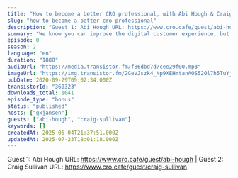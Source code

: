 ```yaml
---
title: "How to become a better CRO professional, with Abi Hough & Craig Sullivan"
slug: "how-to-become-a-better-cro-professional"
description: "Guest 1: Abi Hough URL: https://www.cro.cafe/guest/abi-hough | Guest 2: Craig Sullivan URL: https://www.cro.cafe/guest/craig-sullivan"
summary: "We know you can improve the digital customer experience, but how do you improve yourself? Abi & Craig show to keep learning & developing as a CRO professional"
episode: 0
season: 2
language: "en"
duration: "1888"
audioUrl: "https://media.transistor.fm/f86dbd7d/cee29f00.mp3"
imageUrl: "https://img.transistor.fm/2GeVJszk4_Np9XEHmtanAOS520l7h5TuYjoswx7bmg0/rs:fill:0:0:1/w:3000/h:3000/q:60/aHR0cHM6Ly9pbWct/dXBsb2FkLXByb2R1/Y3Rpb24udHJhbnNp/c3Rvci5mbS9hMjRm/MmFjOTdkYzAwOTJl/YmZjN2NiOGI2NWZl/ZWZiZC5qcGVn.webp"
pubDate: 2020-09-29T09:02:34.000Z
transistorId: "360323"
downloads_total: 1041
episode_type: "bonus"
status: "published"
hosts: ["gxjansen"]
guests: ["abi-hough", "craig-sullivan"]
keywords: []
createdAt: 2025-06-04T21:37:51.000Z
updatedAt: 2025-07-23T18:01:18.000Z
---
```


Guest 1: Abi Hough URL: https://www.cro.cafe/guest/abi-hough | Guest 2: Craig Sullivan URL: https://www.cro.cafe/guest/craig-sullivan
